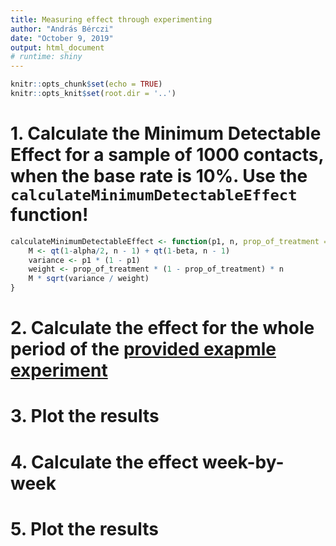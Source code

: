 ```yaml
---
title: Measuring effect through experimenting
author: "András Bérczi"
date: "October 9, 2019"
output: html_document
# runtime: shiny
---
```


```r
knitr::opts_chunk$set(echo = TRUE)
knitr::opts_knit$set(root.dir = '..')
```

# 1. Calculate the Minimum Detectable Effect for a sample of 1000 contacts, when the base rate is 10%. Use the `calculateMinimumDetectableEffect` function!

```r
calculateMinimumDetectableEffect <- function(p1, n, prop_of_treatment = 0.5, alpha = 0.05, beta = 0.2) {
    M <- qt(1-alpha/2, n - 1) + qt(1-beta, n - 1)
    variance <- p1 * (1 - p1)
    weight <- prop_of_treatment * (1 - prop_of_treatment) * n
    M * sqrt(variance / weight)
}
```

# 2. Calculate the effect for the whole period of the [provided exapmle experiment](./experiment_result.csv)

# 3. Plot the results

# 4. Calculate the effect week-by-week

# 5. Plot the results